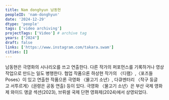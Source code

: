 ```yaml
---
title: Nam donghyun 남동현
peopleID: 'nam-donghyun'
date: '2024-12-29'
dtype: 'people'
tags: ['video archiving']
projectTags: ['Video'] # archive tag
years: ["2024"]
draft: false
links: ['https://www.instagram.com/takara.swam']
cities: []
---
```


남동현은 극영화의 시나리오를 쓰고 연출한다. 다른 작가의 퍼포먼스를 기록하거나 영상 작업으로 만드는 일도 병행한다. 협업 작품으론 하상현 작가의 〈디램〉,〈포즈들 Poses〉이 있고 연출한 작품으론 극영화 〈물고기 소년〉, 다큐멘터리 〈작구 둥글고 서투르게〉(권령은 공동 연출) 등이 있다. 극영화 〈물고기 소년〉은 부산 국제 영화제 와이드 앵글 섹션(2023), 브뤼셀 국제 단편 영화제(2024)에서 상영되었다.
